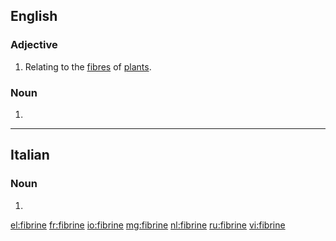 ==English==

===Adjective===
{{en-adj|-}}

# Relating to the [[fibre]]s of [[plant]]s.

===Noun===
{{en-noun|?}}

# {{dated form of|fibrin|lang=en}}

{{Webster 1913}}

----

==Italian==

===Noun===
{{head|it|plural}} {{g|f}}

# {{plural of|fibrina|lang=it}}

[[el:fibrine]]
[[fr:fibrine]]
[[io:fibrine]]
[[mg:fibrine]]
[[nl:fibrine]]
[[ru:fibrine]]
[[vi:fibrine]]
